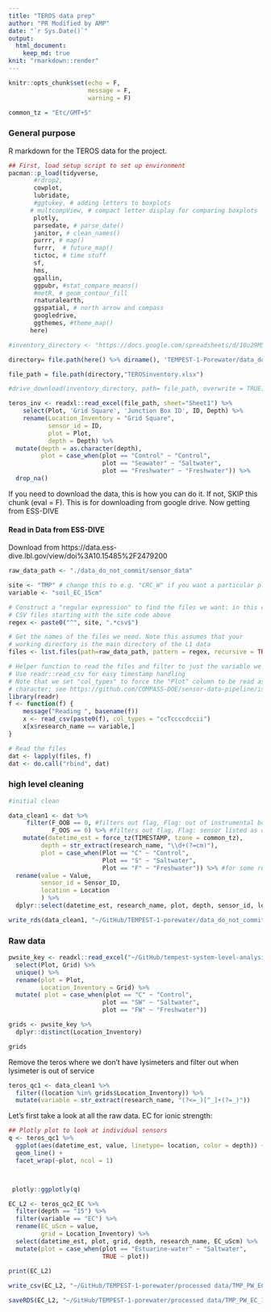 ```yaml
---
title: "TEROS data prep"
author: "PR Modified by AMP"
date: "`r Sys.Date()`"
output:
  html_document:
    keep_md: true
knit: "rmarkdown::render"
---
```


```r
knitr::opts_chunk$set(echo = F, 
                      message = F,
                      warning = F)

common_tz = "Etc/GMT+5"
```

### General purpose

R markdown for the TEROS data for the project. 

```r
## First, load setup script to set up environment
pacman::p_load(tidyverse, 
       #rdrop2, 
       cowplot, 
       lubridate, 
       #ggtukey, # adding letters to boxplots
      # multcompView, # compact letter display for comparing boxplots
       plotly,
       parsedate, # parse_date()
       janitor, # clean_names()
       purrr, # map()
       furrr,  # future_map()
       tictoc, # time stuff
       sf, 
       hms,
       ggallin,
       ggpubr, #stat_compare_means()
       #metR, # geom_contour_fill
       rnaturalearth,
       ggspatial, # north arrow and compass
       googledrive, 
       ggthemes, #theme_map()
      here) 
```

```r
#inventory_directory <- "https://docs.google.com/spreadsheets/d/10u29M5Dbkw54Z2DwkVBptVz6Td0SvSld/edit?gid=90806693#gid=90806693"

directory= file.path(here() %>% dirname(), 'TEMPEST-1-Porewater/data_do_not_commit/')

file_path = file.path(directory,"TEROSinventory.xlsx")

#drive_download(inventory_directory, path= file_path, overwrite = TRUE)

teros_inv <- readxl::read_excel(file_path, sheet="Sheet1") %>%
    select(Plot, 'Grid Square', 'Junction Box ID', ID, Depth) %>% 
    rename(Location_Inventory = "Grid Square",
           sensor_id = ID,
           plot = Plot,
           depth = Depth) %>% 
  mutate(depth = as.character(depth),
         plot = case_when(plot == "Control" ~ "Control", 
                          plot == "Seawater" ~ "Saltwater", 
                          plot == "Freshwater" ~ "Freshwater")) %>%
  drop_na()
```

<!-- ```{r data setup} -->
<!-- raw_data_path <- "./data_do_not_commit/teros/" -->

<!-- #TMP -->
<!-- l1_2022_file_list <- drive_ls("https://drive.google.com/drive/u/0/folders/1su94GOgAeP0fo3Xb3X3DHzxx3PDSJct7",  -->
<!--                       pattern = ".csv") -->

<!-- #TMP  -->
<!-- l1_2023_file_list <- drive_ls("https://drive.google.com/drive/u/0/folders/1zwdiXX7f_wv6WS2sG4vg_OE8ELhNKSdo",  -->
<!--                       pattern = ".csv") -->

<!-- #GCW -->
<!-- l1_2022_weather_file_list <- drive_ls("https://drive.google.com/drive/u/0/folders/1PXTn8vIDn5IQiAjYtpubZKnt8svVkLVR",  -->
<!--                       pattern = ".csv") -->
<!-- #GCW -->
<!-- l1_2023_weather_file_list <- drive_ls("https://drive.google.com/drive/u/0/folders/1p4RL7JStJmlPU1x2MXgcayU2rp2XtFGr",  -->
<!--                       pattern = ".csv") -->



<!-- getwd() -->
<!-- ``` -->

If you need to download the data, this is how you can do it. If not, SKIP this chunk (eval = F). 
This is for downloading from google drive. Now getting from ESS-DIVE

<!-- ```{r Pull L1 data from Gdrive, eval = F} -->

<!-- drive_download_ <- function(data){ -->
<!--   #message(paste("Downloading", data$name)) -->
<!--   # you could add an ifelse to only download files it doesn't fine in raw_data_path -->
<!--   drive_download(data$id, overwrite = T, path = paste0(raw_data_path, data$name)) -->
<!-- } -->

<!-- ## Use a for-loop to read in files in a way that I can see what's going on -->
<!-- ## Download data to local. I tried to map() but for some reasons it doesn't work? -->
<!-- for(i in 1:nrow(l1_2022_file_list)){ -->
<!--   drive_download_(l1_2022_file_list %>% slice(i)) -->
<!-- } -->

<!-- for(i in 1:nrow(l1_2023_file_list)){ -->
<!--   drive_download_(l1_2023_file_list %>% slice(i)) -->
<!-- } -->

<!-- for(i in 1:nrow(l1_2022_weather_file_list)){ -->
<!--   drive_download_(l1_2022_weather_file_list %>% slice(i)) -->
<!-- } -->

<!-- for(i in 1:nrow(l1_2023_weather_file_list)){ -->
<!--   drive_download_(l1_2023_weather_file_list %>% slice(i)) -->
<!-- } -->
<!-- ``` -->

#### Read in Data from ESS-DIVE
Download from https://data.ess-dive.lbl.gov/view/doi%3A10.15485%2F2479200

```r

raw_data_path <- "./data_do_not_commit/sensor_data"

site <- "TMP" # change this to e.g. "CRC_W" if you want a particular plot
variable <- "soil_EC_15cm"

# Construct a "regular expression" to find the files we want: in this case,
# CSV files starting with the site code above
regex <- paste0("^", site, ".*csv$")

# Get the names of the files we need. Note this assumes that your
# working directory is the main directory of the L1 data
files <- list.files(path=raw_data_path, pattern = regex, recursive = TRUE, full.names = TRUE)

# Helper function to read the files and filter to just the variable we want
# Use readr::read_csv for easy timestamp handling
# Note that we set "col_types" to force the "Plot" column to be read as a
# character; see https://github.com/COMPASS-DOE/sensor-data-pipeline/issues/186
library(readr)
f <- function(f) {
    message("Reading ", basename(f))
    x <- read_csv(paste0(f), col_types = "ccTccccdccii")
    x[x$research_name == variable,]
}

# Read the files
dat <- lapply(files, f)
dat <- do.call("rbind", dat)
```

### high level cleaning 

```r
#initial clean

data_clean1 <- dat %>%
     filter(F_OOB == 0, #filters out flag, Flag: out of instrumental bounds (logical; 1=TRUE)
            F_OOS == 0) %>% #filters out flag, Flag: sensor listed as out of service (logical; 1=TRUE)
    mutate(datetime_est = force_tz(TIMESTAMP, tzone = common_tz), 
         depth = str_extract(research_name, "\\d+(?=cm)"),
         plot = case_when(Plot == "C" ~ "Control", 
                          Plot == "S" ~ "Saltwater", 
                          Plot == "F" ~ "Freshwater")) %>% #for some reason the FW files are coming in with FALSE not F
  rename(value = Value,
         sensor_id = Sensor_ID,
         location = Location
         ) %>%
  dplyr::select(datetime_est, research_name, plot, depth, sensor_id, location, value, contains("f_"))

write_rds(data_clean1, "~/GitHub/TEMPEST-1-porewater/data_do_not_commit/2021-2024_teros_EC_raw.rds")
```


### Raw data

```r
pwsite_key <- readxl::read_excel("~/GitHub/tempest-system-level-analysis/data/for processing/porewater_sites_complete_key.xlsx") %>%
  select(Plot, Grid) %>%
  unique() %>%
  rename(plot = Plot,
         Location_Inventory = Grid) %>%
  mutate( plot = case_when(plot == "C" ~ "Control", 
                          plot == "SW" ~ "Saltwater", 
                          plot == "FW" ~ "Freshwater"))

grids <- pwsite_key %>%
  dplyr::distinct(Location_Inventory)

grids
```


Remove the teros where we don't have lysimeters
and filter out when lysimeter is out of service 

```r

teros_qc1 <- data_clean1 %>% 
  filter((location %in% grids$Location_Inventory)) %>%
  mutate(variable = str_extract(research_name, "(?<=_)[^_]+(?=_)")) 
```

Let's first take a look at all the raw data. 
EC for ionic strength:
```r
## Plotly plot to look at individual sensors
q <- teros_qc1 %>%
  ggplot(aes(datetime_est, value, linetype= location, color = depth)) + 
  geom_line() + 
  facet_wrap(~plot, ncol = 1)



 plotly::ggplotly(q)
```



<!-- there are some crazy things happening in the control plot H6: -->
<!-- peaks with one data point really high SPC in the 5cm sensor at H6 -->
<!-- "2022-02-20 22:30" -->
<!-- "2022-02-21 09:00" -->
<!-- "2022-12-03 13:45" -->
<!-- "2023-02-25 02:00" -->
<!-- "2023-02-27 04:15" -->
<!-- "2023-03-01 01:30" -->
<!-- "2023-03-01 08:00" -->
<!-- "2023-12-09 05:45" -->
<!-- "2023-12-13 02:30" -->
<!-- "2023-12-13 03:30" -->
<!-- "2023-12-13 21:15" -->



<!-- ```{r scrub the sketch 2} -->
<!-- teros_qc2_EC <- teros_qc1 %>%  -->
<!--   mutate(value = case_when(research_name == "soil_EC_5cm" & plot =="Control" & Location_Inventory == "H6" & datetime_est %in% as.POSIXct(c("2022-02-20 22:30", "2022-02-21 09:00", "2022-12-03 13:45",  -->
<!--                                    "2023-02-25 02:00", "2023-02-27 04:15", "2023-03-01 01:30",  -->
<!--                                    "2023-03-01 08:00", "2023-12-09 05:45", "2023-12-13 02:30", -->
<!--                                    "2023-12-13 03:30", "2023-12-13 21:15"), tz = common_tz)  ~ NA, -->
<!--                            TRUE ~ value)) %>% -->
<!--     mutate(value = case_when(research_name == "soil_EC_30cm" & plot =="Saltwater" & Location_Inventory == "F4" & datetime_est %in% as.POSIXct(c("2023-01-17 03:35"), tz = common_tz)  ~ NA, -->
<!--                            TRUE ~ value)) %>% -->
<!--   mutate(value = case_when(research_name == "soil_EC_5cm" & plot =="Saltwater" & Location_Inventory == "C3" & datetime_est %in% as.POSIXct(c("2023-07-03 05:10"), tz = common_tz)  ~ NA, -->
<!--                            TRUE ~ value)) -->

<!-- ``` -->

```r

EC_L2 <- teros_qc2_EC %>%
  filter(depth == "15") %>%
  filter(variable == "EC") %>%
  rename(EC_uScm = value,
         grid = Location_Inventory) %>%
  select(datetime_est, plot, grid, depth, research_name, EC_uScm) %>%
  mutate(plot = case_when(plot == "Estuarine-water" ~ "Saltwater",
                          TRUE ~ plot))
  
print(EC_L2)

write_csv(EC_L2, "~/GitHub/TEMPEST-1-porewater/processed data/TMP_PW_EC_15cm_2022-2023_L2.csv")

saveRDS(EC_L2, "~/GitHub/TEMPEST-1-porewater/processed data/TMP_PW_EC_15cm_2022-2023_L2.rds")
  
```
